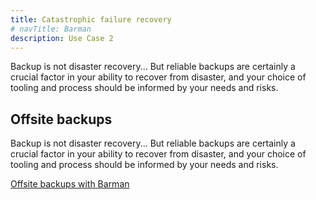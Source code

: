 ```yaml
---
title: Catastrophic failure recovery
# navTitle: Barman
description: Use Case 2
---
```


Backup is not disaster recovery... But reliable backups are certainly a crucial factor in your ability to recover from disaster, and your choice of tooling and process should be informed by your needs and risks.

## Offsite backups

Backup is not disaster recovery... But reliable backups are certainly a crucial factor in your ability to recover from disaster, and your choice of tooling and process should be informed by your needs and risks.

[Offsite backups with Barman](/barman/use_cases/offsite)